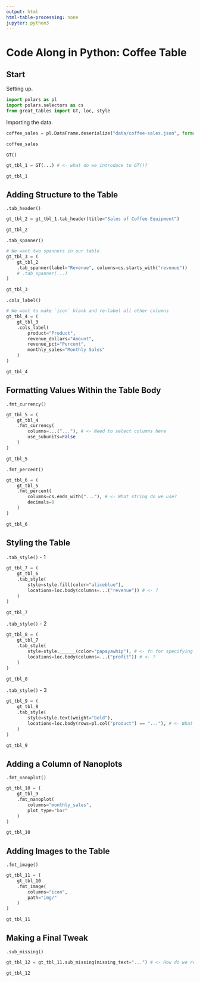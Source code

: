 ```yaml
---
output: html
html-table-processing: none
jupyter: python3
---
```


# Code Along in Python: Coffee Table

## Start

Setting up.

```python
import polars as pl
import polars.selectors as cs
from great_tables import GT, loc, style
```

Importing the data.

```python
coffee_sales = pl.DataFrame.deserialize("data/coffee-sales.json", format="json")

coffee_sales
```

`GT()`

```python
gt_tbl_1 = GT(...) # <- what do we introduce to GT()?

gt_tbl_1
```

## Adding Structure to the Table

`.tab_header()`

```python
gt_tbl_2 = gt_tbl_1.tab_header(title="Sales of Coffee Equipment")

gt_tbl_2
```

`.tab_spanner()`

```python
# We want two spanners in our table
gt_tbl_3 = (
    gt_tbl_2
    .tab_spanner(label="Revenue", columns=cs.starts_with("revenue"))
    # .tab_spanner(...) 
)

gt_tbl_3
```

`.cols_label()`

```python
# We want to make `icon` blank and re-label all other columns
gt_tbl_4 = (
    gt_tbl_3
    .cols_label(
        product="Product",
        revenue_dollars="Amount",
        revenue_pct="Percent",
        monthly_sales="Monthly Sales"
    )
)

gt_tbl_4
```

## Formatting Values Within the Table Body

`.fmt_currency()`

```python
gt_tbl_5 = (
    gt_tbl_4
    .fmt_currency(
        columns=...("..."), # <- Need to select columns here
        use_subunits=False
    )
)

gt_tbl_5
```

`.fmt_percent()`

```python
gt_tbl_6 = (
    gt_tbl_5
    .fmt_percent(
        columns=cs.ends_with("..."), # <- What string do we use?
        decimals=0
    )
)

gt_tbl_6
```

## Styling the Table

`.tab_style()` - 1

```python
gt_tbl_7 = (
    gt_tbl_6
    .tab_style(
        style=style.fill(color="aliceblue"),
        locations=loc.body(columns=...("revenue")) # <- ?
    )
)

gt_tbl_7
```

`.tab_style()` - 2

```python
gt_tbl_8 = (
    gt_tbl_7
    .tab_style(
        style=style.______(color="papayawhip"), # <- fn for specifying a fill?
        locations=loc.body(columns=...("profit")) # <- ?
    )
)

gt_tbl_8
```

`.tab_style()` - 3

```python
gt_tbl_9 = (
    gt_tbl_8
    .tab_style(
        style=style.text(weight="bold"),
        locations=loc.body(rows=pl.col("product") == "..."), # <- What str?
    )
)

gt_tbl_9
```

## Adding a Column of Nanoplots

`.fmt_nanoplot()`

```python
gt_tbl_10 = (
    gt_tbl_9
    .fmt_nanoplot(
        columns="monthly_sales",
        plot_type="bar"
    )
)

gt_tbl_10
```

## Adding Images to the Table

`.fmt_image()`

```python
gt_tbl_11 = (
    gt_tbl_10
    .fmt_image(
        columns="icon",
        path="img/"
    )
)

gt_tbl_11
```

## Making a Final Tweak

`.sub_missing()`

```python
gt_tbl_12 = gt_tbl_11.sub_missing(missing_text="...") # <- How do we replace with blanks?

gt_tbl_12
```
